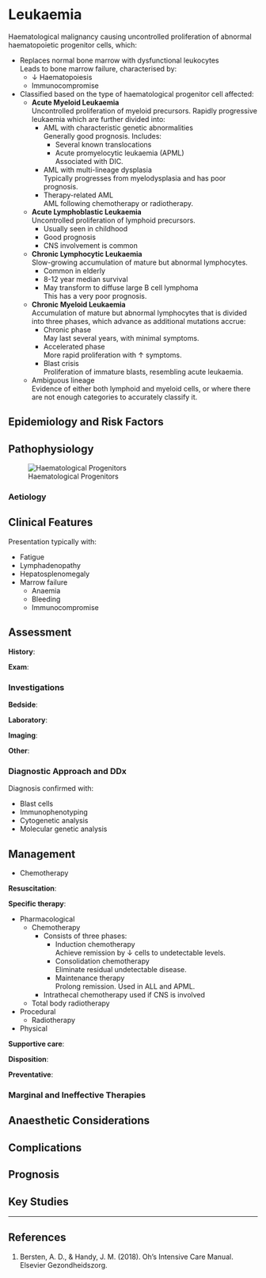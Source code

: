 # Leukaemia

Haematological malignancy causing uncontrolled proliferation of abnormal haematopoietic progenitor cells, which:

* Replaces normal bone marrow with dysfunctional leukocytes\
Leads to bone marrow failure, characterised by:
	* ↓ Haematopoiesis
	* Immunocompromise
* Classified based on the type of haematological progenitor cell affected:
	* **Acute Myeloid Leukaemia**\
	Uncontrolled proliferation of myeloid precursors. Rapidly progressive leukaemia which are further divided into:
		* AML with characteristic genetic abnormalities\
		Generally good prognosis. Includes:
			* Several known translocations
			* Acute promyelocytic leukaemia (APML)\
			Associated with DIC.
		* AML with multi-lineage dysplasia\
		Typically progresses from myelodysplasia and has poor prognosis.
		* Therapy-related AML\
		AML following chemotherapy or radiotherapy.
	* **Acute Lymphoblastic Leukaemia**\
	Uncontrolled proliferation of lymphoid precursors.
		* Usually seen in childhood
		* Good prognosis
		* CNS involvement is common
	* **Chronic Lymphocytic Leukaemia**\
	Slow-growing accumulation of mature but abnormal lymphocytes.
		* Common in elderly
		* 8-12 year median survival
		* May transform to diffuse large B cell lymphoma\
		This has a very poor prognosis.
	* **Chronic Myeloid Leukaemia**\
	Accumulation of mature but abnormal lymphocytes that is divided into three phases, which advance as additional mutations accrue:
		* Chronic phase\
		May last several years, with minimal symptoms.
		* Accelerated phase\
		More rapid proliferation with ↑ symptoms.
		* Blast crisis\
		Proliferation of immature blasts, resembling acute leukaemia.
	* Ambiguous lineage\
	Evidence of either both lymphoid and myeloid cells, or where there are not enough categories to accurately classify it.

## Epidemiology and Risk Factors

## Pathophysiology

![Haematological Progenitors](/resources/haeme_progenitor.png)

### Aetiology

## Clinical Features

Presentation typically with:

* Fatigue
* Lymphadenopathy
* Hepatosplenomegaly
* Marrow failure
	* Anaemia
	* Bleeding
	* Immunocompromise

## Assessment

**History**:

**Exam**:

### Investigations

**Bedside**:

**Laboratory**:

**Imaging**:

**Other**:

### Diagnostic Approach and DDx

Diagnosis confirmed with:

* Blast cells
* Immunophenotyping
* Cytogenetic analysis
* Molecular genetic analysis

## Management

:::priority
* Chemotherapy
:::

**Resuscitation**:

**Specific therapy**:

* Pharmacological
	* Chemotherapy
		* Consists of three phases:
			* Induction chemotherapy\
			Achieve remission by ↓ cells to undetectable levels.
			* Consolidation chemotherapy\
			Eliminate residual undetectable disease.
			* Maintenance therapy\
			Prolong remission. Used in ALL and APML.
		* Intrathecal chemotherapy used if CNS is involved
	* Total body radiotherapy
* Procedural
	* Radiotherapy
* Physical

**Supportive care**:

**Disposition**:

**Preventative**:


### Marginal and Ineffective Therapies

## Anaesthetic Considerations

## Complications

## Prognosis

## Key Studies


---

## References

1. Bersten, A. D., & Handy, J. M. (2018). Oh’s Intensive Care Manual. Elsevier Gezondheidszorg.